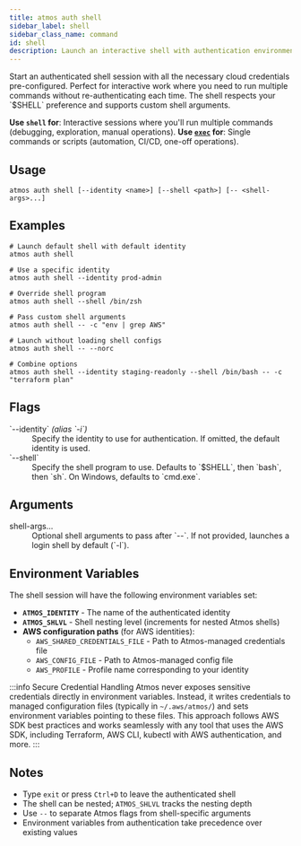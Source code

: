 ```yaml
---
title: atmos auth shell
sidebar_label: shell
sidebar_class_name: command
id: shell
description: Launch an interactive shell with authentication environment variables configured for the selected identity.
---
```


<Intro>
Start an authenticated shell session with all the necessary cloud credentials pre-configured. Perfect for interactive work where you need to run multiple commands without re-authenticating each time. The shell respects your `$SHELL` preference and supports custom shell arguments.

**Use `shell` for**: Interactive sessions where you'll run multiple commands (debugging, exploration, manual operations).
**Use [`exec`](/cli/commands/auth/auth-exec) for**: Single commands or scripts (automation, CI/CD, one-off operations).
</Intro>

<Screengrab title="atmos auth shell --help" slug="atmos-auth-shell--help" />

## Usage

```shell
atmos auth shell [--identity <name>] [--shell <path>] [-- <shell-args>...]
```

## Examples

```shell
# Launch default shell with default identity
atmos auth shell

# Use a specific identity
atmos auth shell --identity prod-admin

# Override shell program
atmos auth shell --shell /bin/zsh

# Pass custom shell arguments
atmos auth shell -- -c "env | grep AWS"

# Launch without loading shell configs
atmos auth shell -- --norc

# Combine options
atmos auth shell --identity staging-readonly --shell /bin/bash -- -c "terraform plan"
```

## Flags

<dl>
  <dt>`--identity` <em>(alias `-i`)</em></dt>
  <dd>Specify the identity to use for authentication. If omitted, the default identity is used.</dd>

  <dt>`--shell`</dt>
  <dd>Specify the shell program to use. Defaults to `$SHELL`, then `bash`, then `sh`. On Windows, defaults to `cmd.exe`.</dd>
</dl>

## Arguments

<dl>
  <dt>shell-args...</dt>
  <dd>Optional shell arguments to pass after `--`. If not provided, launches a login shell by default (`-l`).</dd>
</dl>

## Environment Variables

The shell session will have the following environment variables set:

- **`ATMOS_IDENTITY`** - The name of the authenticated identity
- **`ATMOS_SHLVL`** - Shell nesting level (increments for nested Atmos shells)
- **AWS configuration paths** (for AWS identities):
  - `AWS_SHARED_CREDENTIALS_FILE` - Path to Atmos-managed credentials file
  - `AWS_CONFIG_FILE` - Path to Atmos-managed config file
  - `AWS_PROFILE` - Profile name corresponding to your identity

:::info Secure Credential Handling
Atmos never exposes sensitive credentials directly in environment variables. Instead, it writes credentials to managed configuration files (typically in `~/.aws/atmos/`) and sets environment variables pointing to these files. This approach follows AWS SDK best practices and works seamlessly with any tool that uses the AWS SDK, including Terraform, AWS CLI, kubectl with AWS authentication, and more.
:::

## Notes

- Type `exit` or press `Ctrl+D` to leave the authenticated shell
- The shell can be nested; `ATMOS_SHLVL` tracks the nesting depth
- Use `--` to separate Atmos flags from shell-specific arguments
- Environment variables from authentication take precedence over existing values
